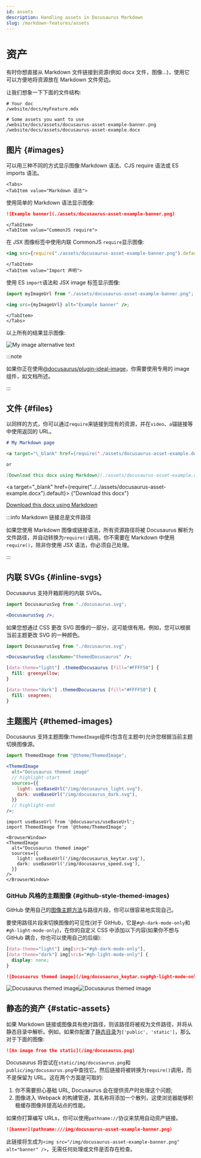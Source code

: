 ```yaml
---
id: assets
description: Handling assets in Docusaurus Markdown
slug: /markdown-features/assets
---
```


# 资产


有时你想直接从 Markdown 文件链接到资源(例如 docx 文件，图像…)，使用它可以方便地将资源放在 Markdown 文件旁边。

让我们想象一下下面的文件结构:

```
# Your doc
/website/docs/myFeature.mdx

# Some assets you want to use
/website/docs/assets/docusaurus-asset-example-banner.png
/website/docs/assets/docusaurus-asset-example.docx
```

## 图片 {#images}

可以用三种不同的方式显示图像:Markdown 语法、CJS require 语法或 ES imports 语法。

```mdx-code-block
<Tabs>
<TabItem value="Markdown 语法">
```

使用简单的 Markdown 语法显示图像:

```md
![Example banner](./assets/docusaurus-asset-example-banner.png)
```

```mdx-code-block
</TabItem>
<TabItem value="CommonJS require">
```

在 JSX 图像标签中使用内联 CommonJS `require`显示图像:

```jsx
<img src={require("./assets/docusaurus-asset-example-banner.png").default} alt="Example banner" />
```

```mdx-code-block
</TabItem>
<TabItem value="Import 声明">
```

使用 ES `import`语法和 JSX image 标签显示图像:

```jsx
import myImageUrl from "./assets/docusaurus-asset-example-banner.png";

<img src={myImageUrl} alt="Example banner" />;
```

```mdx-code-block
</TabItem>
</Tabs>
```

以上所有的结果显示图像:

<BrowserWindow>

![My image alternative text](../../assets/docusaurus-asset-example-banner.png)

</BrowserWindow>

:::note

如果你正在使用[@docusaurus/plugin-ideal-image](../../api/plugins/plugin-ideal-image.mdx)，你需要使用专用的 image 组件，如文档所述。

:::

## 文件 {#files}

以同样的方式，你可以通过`require`来链接到现有的资源，并在`video`、`a`锚链接等中使用返回的 URL。

```md
# My Markdown page

<a target="\_blank" href={require('./assets/docusaurus-asset-example.docx').default}> Download this docx </a>

or

[Download this docx using Markdown](./assets/docusaurus-asset-example.docx)
```

<BrowserWindow>

<a target="_blank" href={require("../../assets/docusaurus-asset-example.docx").default}>
  {"Download this docx"}
</a>

[Download this docx using Markdown](../../assets/docusaurus-asset-example.docx)

</BrowserWindow>

:::info Markdown 链接总是文件路径

如果您使用 Markdown 图像或链接语法，所有资源路径将被 Docusaurus 解析为文件路径，并自动转换为`require()`调用。你不需要在 Markdown 中使用`require()`，除非你使用 JSX 语法，你必须自己处理。

:::

## 内联 SVGs {#inline-svgs}

Docusaurus 支持开箱即用的内联 SVGs。

```jsx
import DocusaurusSvg from "./docusaurus.svg";

<DocusaurusSvg />;
```

<BrowserWindow>


<DocusaurusSvg />

</BrowserWindow>

如果您想通过 CSS 更改 SVG 图像的一部分，这可能很有用。例如，您可以根据当前主题更改 SVG 的一种颜色。

```jsx
import DocusaurusSvg from "./docusaurus.svg";

<DocusaurusSvg className="themedDocusaurus" />;
```

```css
[data-theme="light"] .themedDocusaurus [fill="#FFFF50"] {
  fill: greenyellow;
}

[data-theme="dark"] .themedDocusaurus [fill="#FFFF50"] {
  fill: seagreen;
}
```

<BrowserWindow>
  <DocusaurusSvg className="themedDocusaurus" />
</BrowserWindow>

## 主题图片 {#themed-images}

Docusaurus 支持主题图像:`ThemedImage`组件(包含在主题中)允许您根据当前主题切换图像源。

```jsx
import ThemedImage from "@theme/ThemedImage";

<ThemedImage
  alt="Docusaurus themed image"
  // highlight-start
  sources={{
    light: useBaseUrl("/img/docusaurus_light.svg"),
    dark: useBaseUrl("/img/docusaurus_dark.svg"),
  }}
  // highlight-end
/>;
```

```mdx-code-block
import useBaseUrl from '@docusaurus/useBaseUrl';
import ThemedImage from '@theme/ThemedImage';

<BrowserWindow>
<ThemedImage
  alt="Docusaurus themed image"
  sources={{
    light: useBaseUrl('/img/docusaurus_keytar.svg'),
    dark: useBaseUrl('/img/docusaurus_speed.svg'),
  }}
/>
</BrowserWindow>
```

### GitHub 风格的主题图像 {#github-style-themed-images}

GitHub 使用自己的[图像主题方法](https://github.blog/changelog/2021-11-24-specify-theme-context-for-images-in-markdown/)与路径片段，你可以很容易地实现自己。

要使用路径片段来切换图像的可见性(对于 GitHub，它是`#gh-dark-mode-only`和`#gh-light-mode-only`)，在你的自定义 CSS 中添加以下内容(如果你不想与 GitHub 耦合，你也可以使用自己的后缀):

```css title="src/css/custom.css"
[data-theme="light"] img[src$="#gh-dark-mode-only"],
[data-theme="dark"] img[src$="#gh-light-mode-only"] {
  display: none;
}
```

```md
![Docusaurus themed image](/img/docusaurus_keytar.svg#gh-light-mode-only)![Docusaurus themed image](/img/docusaurus_speed.svg#gh-dark-mode-only)
```

<BrowserWindow>

![Docusaurus themed image](/img/docusaurus_keytar.svg#gh-light-mode-only)![Docusaurus themed image](/img/docusaurus_speed.svg#gh-dark-mode-only)

</BrowserWindow>

## 静态的资产 {#static-assets}

如果 Markdown 链接或图像具有绝对路径，则该路径将被视为文件路径，并将从静态目录中解析。例如，如果你配置了[静态目录](../../static-assets.mdx)为`['public', 'static']`，那么对于下面的图像:

```md title="my-doc.md"
![An image from the static](/img/docusaurus.png)
```

Docusaurus 将尝试在`static/img/docusaurus.png`和`public/img/docusaurus.png`中查找它。然后链接将被转换为`require()`调用，而不是保留为 URL。这在两个方面是可取的:

1. 你不需要担心基础 URL, Docusaurus 会在提供资产时处理这个问题;
2. 图像进入 Webpack 的构建管道，其名称将添加一个散列，这使浏览器能够积极缓存图像并提高站点的性能。

如果你打算编写 URLs，你可以使用`pathname://`协议来禁用自动资产链接。

```md
![banner](pathname:///img/docusaurus-asset-example-banner.png)
```

此链接将生成为`<img src="/img/docusaurus-asset-example-banner.png" alt="banner" />`，无需任何处理或文件是否存在检查。
